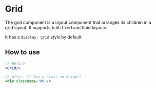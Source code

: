 # Grid

The grid component is a layout component that arranges its children in a grid layout. It supports both fixed and fluid layouts.

It has a `display: grid` style by default.

## How to use

```jsx
// Before
<Grid/>

// After, It has a class on default
<div className="d0"/>
```
